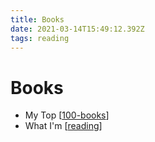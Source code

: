 ```yaml
---
title: Books
date: 2021-03-14T15:49:12.392Z
tags: reading
---
```


# Books

- My Top [[100-books]]
- What I'm [[reading]]

[//begin]: # "Autogenerated link references for markdown compatibility"
[100-books]: ../archives/&then/100-books "100 "
[reading]: ../areas/reading "Reading"
[//end]: # "Autogenerated link references"
